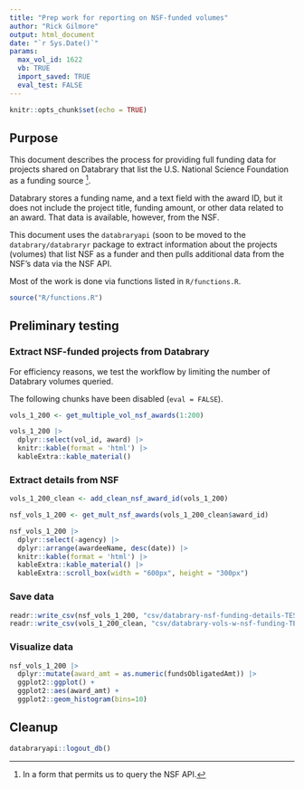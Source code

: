 ```yaml
---
title: "Prep work for reporting on NSF-funded volumes"
author: "Rick Gilmore"
output: html_document
date: "`r Sys.Date()`"
params:
  max_vol_id: 1622
  vb: TRUE
  import_saved: TRUE
  eval_test: FALSE
---
```


```r
knitr::opts_chunk$set(echo = TRUE)
```

## Purpose

This document describes the process for providing full funding data for projects shared on Databrary that list the U.S. National Science Foundation as a funding source [^1].

Databrary stores a funding name, and a text field with the award ID, but it does not include the project title, funding amount, or other data related to an award.
That data is available, however, from the NSF.

This document uses the `databraryapi` (soon to be moved to the `databrary/databraryr` package to extract information about the projects (volumes) that list NSF as a funder and then pulls additional data from the NSF's data via the NSF API.

Most of the work is done via functions listed in `R/functions.R`.

```r
source("R/functions.R")
```

## Preliminary testing

### Extract NSF-funded projects from Databrary

For efficiency reasons, we test the workflow by limiting the number of Databrary volumes queried.

The following chunks have been disabled (`eval = FALSE`).

```r
vols_1_200 <- get_multiple_vol_nsf_awards(1:200)
```

```r
vols_1_200 |>
  dplyr::select(vol_id, award) |>
  knitr::kable(format = 'html') |>
  kableExtra::kable_material()
```

### Extract details from NSF

```r
vols_1_200_clean <- add_clean_nsf_award_id(vols_1_200)
```

```r
nsf_vols_1_200 <- get_mult_nsf_awards(vols_1_200_clean$award_id)
```

```r
nsf_vols_1_200 |>
  dplyr::select(-agency) |>
  dplyr::arrange(awardeeName, desc(date)) |>
  knitr::kable(format = 'html') |>
  kableExtra::kable_material() |>
  kableExtra::scroll_box(width = "600px", height = "300px")
```

### Save data

```r
readr::write_csv(nsf_vols_1_200, "csv/databrary-nsf-funding-details-TEST.csv")
readr::write_csv(vols_1_200_clean, "csv/databrary-vols-w-nsf-funding-TEST.csv")
```

### Visualize data

```r
nsf_vols_1_200 |>
  dplyr::mutate(award_amt = as.numeric(fundsObligatedAmt)) |>
  ggplot2::ggplot() +
  ggplot2::aes(award_amt) +
  ggplot2::geom_histogram(bins=10)
```

## Cleanup

```r
databraryapi::logout_db()
```

[^1]: In a form that permits us to query the NSF API.
